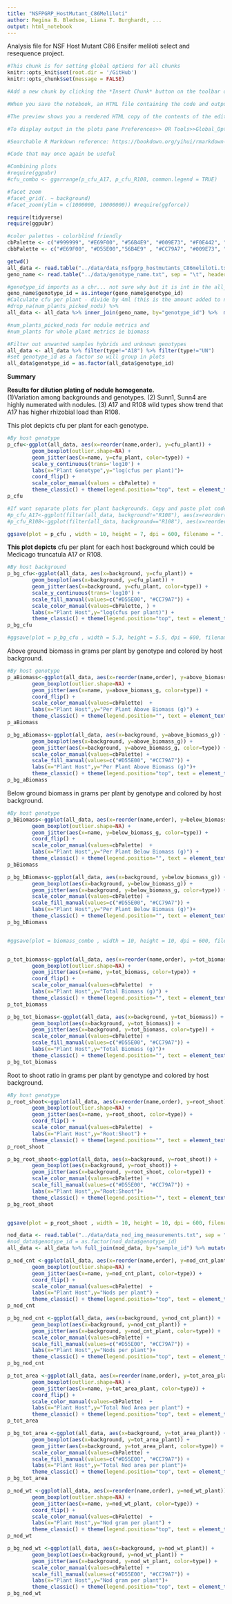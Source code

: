 ---
title: "NSFPGRP_HostMutant_C86Meliloti"
author: Regina B. Bledsoe, Liana T. Burghardt, ... 
output: html_notebook
---

Analysis file for NSF Host Mutant C86 Ensifer meliloti select and resequence project. 

```{r, setup, include=FALSE}
#This chunk is for setting global options for all chunks
knitr::opts_knit$set(root.dir = '/GitHub')
knitr::opts_chunk$set(message = FALSE)

#Add a new chunk by clicking the *Insert Chunk* button on the toolbar or by pressing *Ctrl+Alt+I*.

#When you save the notebook, an HTML file containing the code and output will be saved alongside it (click the *Preview* button or press *Ctrl+Shift+K* to preview the HTML file).

#The preview shows you a rendered HTML copy of the contents of the editor. Consequently, unlike *Knit*, *Preview* does not run any R code chunks. Instead, the output of the chunk when it was last run in the editor is displayed.

#To display output in the plots pane Preferences>> OR Tools>>Global_Options>> RMarkdown>>uncheck "Show output inline...")

#Searchable R Markdown reference: https://bookdown.org/yihui/rmarkdown-cookbook/

#Code that may once again be useful

#Combining plots
#require(ggpubr)
#cfu_combo <- ggarrange(p_cfu_A17, p_cfu_R108, common.legend = TRUE)

#facet zoom
#facet_grid(. ~ background) 
#facet_zoom(ylim = c(1000000, 10000000)) #require(ggforce)) 
```

```{r load require libraries, echo=FALSE, results='hide',include=FALSE}
require(tidyverse)
require(ggpubr)

#color palettes - colorblind friendly
cbPalette <- c("#999999", "#E69F00", "#56B4E9", "#009E73", "#F0E442", "#0072B2", "#D55E00", "#CC79A7")
cbbPalette <- c("#E69F00", "#D55E00","56B4E9" , "#CC79A7", "#009E73", "#0072B2","#F0E442" , "#000000")
```

```{r load data files, include=FALSE}
getwd()
all_data <- read.table("../data/data_nsfpgrp_hostmutants_C86meliloti.txt", sep = "\t", header=TRUE)
geno_name <- read.table("../data/genotype_name.txt", sep = "\t", header=TRUE)

#genotype_id imports as a chr... not sure why but it is int in the all_data table
geno_name$genotype_id = as.integer(geno_name$genotype_id)
#Calculate cfu per plant - divide by 4ml (this is the amount added to nodules to homogenize) then divide by number of plants picked nodules from to get cfu/ml to cfu/plant
#drop_na(num_plants_picked_nods) %>%
all_data <- all_data %>% inner_join(geno_name, by="genotype_id") %>%  mutate(cfu_plant = cfu_ml/4/num_plants_picked_nods, above_plant = above_biomass_g/num_plants, below_plant = below_biomass_g/num_plants, root_shoot = below_plant/above_plant, nod_wt_plant = nodule_weight_g/num_plants_picked_nods, tot_biomass = above_biomass_g + below_biomass_g)

#num_plants_picked_nods for nodule metrics and 
#num_plants for whole plant metrics ie biomass

#Filter out unwanted samples hybrids and unknown genotypes
all_data <- all_data %>% filter(type!="A18") %>% filter(type!="UN") 
#set genotype_id as a factor so will group in plots
all_data$genotype_id = as.factor(all_data$genotype_id)
```
<b>Summary</b>


<b>Results for dilution plating of nodule homogenate.</b> <br/>
(1)Variation among backgrounds and genotypes. (2) Sunn1, Sunn4 are highly numerated with nodules. (3) A17 and R108 wild types show trend that A17 has higher rhizobial load than R108.

This plot depicts cfu per plant for each genotype. 
```{r plate counts by name, echo=FALSE}
#By host genotype
p_cfu<-ggplot(all_data, aes(x=reorder(name,order), y=cfu_plant)) +
        geom_boxplot(outlier.shape=NA) +
        geom_jitter(aes(x=name, y=cfu_plant, color=type)) +
        scale_y_continuous(trans='log10') +
        labs(x="Plant Genotype",y="log(cfus per plant)")+
        coord_flip() +
        scale_color_manual(values = cbPalette) +
        theme_classic() + theme(legend.position="top", text = element_text(size=18))
p_cfu

#If want separate plots for plant backgrounds. Copy and paste plot code from above below the data line here.
#p_cfu_A17<-ggplot(filter(all_data, background!="R108"), aes(x=reorder(name,order), y=cfu_plant)) +
#p_cfu_R108<-ggplot(filter(all_data, background=="R108"), aes(x=reorder(name,order), y=cfu_plant)) + 

ggsave(plot = p_cfu , width = 10, height = 7, dpi = 600, filename = "../figures/cfu_geno.png")
```

<b>This plot depicts</b> cfu per plant for each host background which could be Medicago truncatula A17 or R108.  
```{r counts by host background, echo=FALSE}
#By host background
p_bg_cfu<-ggplot(all_data, aes(x=background, y=cfu_plant)) + 
        geom_boxplot(aes(x=background, y=cfu_plant)) +
        geom_jitter(aes(x=background, y=cfu_plant, color=type)) +
        scale_y_continuous(trans='log10') +
        scale_fill_manual(values=c("#D55E00", "#CC79A7")) +
        scale_color_manual(values=cbPalette, ) +
        labs(x="Plant Host",y="log(cfus per plant)") +
        theme_classic() + theme(legend.position="top", text = element_text(size=18))
p_bg_cfu 

#ggsave(plot = p_bg_cfu , width = 5.3, height = 5.5, dpi = 600, filename = "../figures/bg_cfu.png")
```

Above ground biomass in grams per plant by genotype and colored by host background.   
```{r plot above ground, echo=FALSE}
#By host genotype
p_aBiomass<-ggplot(all_data, aes(x=reorder(name,order), y=above_biomass_g)) + 
        geom_boxplot(outlier.shape=NA) +
        geom_jitter(aes(x=name, y=above_biomass_g, color=type)) +
        coord_flip() +
        scale_color_manual(values=cbPalette)  +
        labs(x="Plant Host",y="Per Plant Above Biomass (g)") +
        theme_classic() + theme(legend.position="", text = element_text(size=18))
p_aBiomass 

p_bg_aBiomass<-ggplot(all_data, aes(x=background, y=above_biomass_g)) + 
        geom_boxplot(aes(x=background, y=above_biomass_g)) +
        geom_jitter(aes(x=background, y=above_biomass_g, color=type)) +
        scale_color_manual(values=cbPalette) +
        scale_fill_manual(values=c("#D55E00", "#CC79A7")) +
        labs(x="Plant Host",y="Per Plant Above Biomass (g)")+
        theme_classic() + theme(legend.position="top", text = element_text(size=18))
p_bg_aBiomass 

```

Below ground biomass in grams per plant by genotype and colored by host background.  
```{r plot below ground, echo=FALSE}
#By host genotype
p_bBiomass<-ggplot(all_data, aes(x=reorder(name,order), y=below_biomass_g)) + 
        geom_boxplot(outlier.shape=NA) +
        geom_jitter(aes(x=name, y=below_biomass_g, color=type)) +
        coord_flip() +
        scale_color_manual(values=cbPalette)  +
        labs(x="Plant Host",y="Per Plant Below Biomass (g)") +
        theme_classic() + theme(legend.position="", text = element_text(size=18))
p_bBiomass 

p_bg_bBiomass<-ggplot(all_data, aes(x=background, y=below_biomass_g)) + 
        geom_boxplot(aes(x=background, y=below_biomass_g)) +
        geom_jitter(aes(x=background, y=below_biomass_g, color=type)) +
        scale_color_manual(values=cbPalette) +
        scale_fill_manual(values=c("#D55E00", "#CC79A7")) +
        labs(x="Plant Host",y="Per Plant Below Biomass (g)")+
        theme_classic() + theme(legend.position="", text = element_text(size=18))
p_bg_bBiomass


#ggsave(plot = biomass_combo , width = 10, height = 10, dpi = 600, filename = "../figures/biomass_combo.png")



```
```{r total biomass, echo=FALSE}
p_tot_biomass<-ggplot(all_data, aes(x=reorder(name,order), y=tot_biomass)) + 
        geom_boxplot(outlier.shape=NA) +
        geom_jitter(aes(x=name, y=tot_biomass, color=type)) +
        coord_flip() +
        scale_color_manual(values=cbPalette)  +
        labs(x="Plant Host",y="Total Biomass (g)") +
        theme_classic() + theme(legend.position="", text = element_text(size=18))
p_tot_biomass 

p_bg_tot_biomass<-ggplot(all_data, aes(x=background, y=tot_biomass)) + 
        geom_boxplot(aes(x=background, y=tot_biomass)) +
        geom_jitter(aes(x=background, y=tot_biomass, color=type)) +
        scale_color_manual(values=cbPalette) +
        scale_fill_manual(values=c("#D55E00", "#CC79A7")) +
        labs(x="Plant Host",y="Total Biomass (g)")+
        theme_classic() + theme(legend.position="", text = element_text(size=18))
p_bg_tot_biomass
```

Root to shoot ratio in grams per plant by genotype and colored by host background.  
```{r plot shoot_root, echo=FALSE}
#By host genotype
p_root_shoot<-ggplot(all_data, aes(x=reorder(name,order), y=root_shoot)) + 
        geom_boxplot(outlier.shape=NA) +
        geom_jitter(aes(x=name, y=root_shoot, color=type)) +
        coord_flip() +
        scale_color_manual(values=cbPalette)  +
        labs(x="Plant Host",y="Root:Shoot") +
        theme_classic() + theme(legend.position="", text = element_text(size=18))
p_root_shoot 

p_bg_root_shoot<-ggplot(all_data, aes(x=background, y=root_shoot)) + 
        geom_boxplot(aes(x=background, y=root_shoot)) +
        geom_jitter(aes(x=background, y=root_shoot, color=type)) +
        scale_color_manual(values=cbPalette) +
        scale_fill_manual(values=c("#D55E00", "#CC79A7")) +
        labs(x="Plant Host",y="Root:Shoot")+
        theme_classic() + theme(legend.position="", text = element_text(size=18))
p_bg_root_shoot


ggsave(plot = p_root_shoot , width = 10, height = 10, dpi = 600, filename = "../figures/root_shoot.png")


```

```{r nodule data load, include=FALSE}
nod_data <- read.table("../data/data_nod_img_measurements.txt", sep = "\t", header=TRUE)
#nod_data$genotype_id = as.factor(nod_data$genotype_id)
all_data <- all_data %>% full_join(nod_data, by="sample_id") %>% mutate(nod_cnt_plant = nod_count/num_plants, tot_area_plant = nod_total_area_cm2/num_plants )

```

```{r nod count per plant, echo=FALSE}
p_nod_cnt <-ggplot(all_data, aes(x=reorder(name,order), y=nod_cnt_plant)) + 
        geom_boxplot(outlier.shape=NA) +
        geom_jitter(aes(x=name, y=nod_cnt_plant, color=type)) +
        coord_flip() +
        scale_color_manual(values=cbPalette)  +
        labs(x="Plant Host",y="Nods per plant") +
        theme_classic() + theme(legend.position="top", text = element_text(size=18))
p_nod_cnt 

p_bg_nod_cnt <-ggplot(all_data, aes(x=background, y=nod_cnt_plant)) + 
        geom_boxplot(aes(x=background, y=nod_cnt_plant)) +
        geom_jitter(aes(x=background, y=nod_cnt_plant, color=type)) +
        scale_color_manual(values=cbPalette) +
        scale_fill_manual(values=c("#D55E00", "#CC79A7")) +
        labs(x="Plant Host",y="Nods per plant")+
        theme_classic() + theme(legend.position="top", text = element_text(size=18))
p_bg_nod_cnt
```

```{r total area of nodules, echo=FALSE}
p_tot_area <-ggplot(all_data, aes(x=reorder(name,order), y=tot_area_plant)) + 
        geom_boxplot(outlier.shape=NA) +
        geom_jitter(aes(x=name, y=tot_area_plant, color=type)) +
        coord_flip() +
        scale_color_manual(values=cbPalette)  +
        labs(x="Plant Host",y="Total Nod Area per plant") +
        theme_classic() + theme(legend.position="top", text = element_text(size=18))
p_tot_area 

p_bg_tot_area <-ggplot(all_data, aes(x=background, y=tot_area_plant)) + 
        geom_boxplot(aes(x=background, y=tot_area_plant)) +
        geom_jitter(aes(x=background, y=tot_area_plant, color=type)) +
        scale_color_manual(values=cbPalette) +
        scale_fill_manual(values=c("#D55E00", "#CC79A7")) +
        labs(x="Plant Host",y="Total Nod area per plant")+
        theme_classic() + theme(legend.position="top", text = element_text(size=18))
p_bg_tot_area
```
```{r nodule weight, echo=FALSE}
p_nod_wt <-ggplot(all_data, aes(x=reorder(name,order), y=nod_wt_plant)) + 
        geom_boxplot(outlier.shape=NA) +
        geom_jitter(aes(x=name, y=nod_wt_plant, color=type)) +
        coord_flip() +
        scale_color_manual(values=cbPalette)  +
        labs(x="Plant Host",y="Nod gram per plant") +
        theme_classic() + theme(legend.position="top", text = element_text(size=18))
p_nod_wt 

p_bg_nod_wt <-ggplot(all_data, aes(x=background, y=nod_wt_plant)) + 
        geom_boxplot(aes(x=background, y=nod_wt_plant)) +
        geom_jitter(aes(x=background, y=nod_wt_plant, color=type)) +
        scale_color_manual(values=cbPalette) +
        scale_fill_manual(values=c("#D55E00", "#CC79A7")) +
        labs(x="Plant Host",y="Nod gram per plant")+
        theme_classic() + theme(legend.position="top", text = element_text(size=18))
p_bg_nod_wt
```
